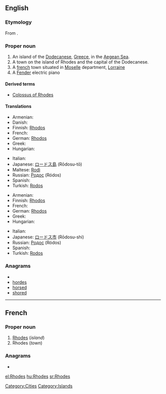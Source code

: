 ==English==
{{wikipedia}}

===Etymology===
From {{etyl|grc}} {{term|Ῥόδος||sc=Polytonic|tr=Rhodos|lang=grc}}.

===Proper noun===
{{en-proper noun}}

# An island of the [[Dodecanese]], [[Greece]], in the [[Aegean Sea]].
# A town on the island of Rhodes and the capital of the Dodecanese.
# A [[france|french]] town situated in [[w:Moselle|Moselle]] department, [[w:Lorraine|Lorraine]]
# A [[Fender]] electric piano

====Derived terms====
* [[Colossus of Rhodes]]

====Translations====
{{trans-top|island}}
* Armenian: {{t-|hy|Հռոդոս|tr=Hṙodos}}
* Danish: {{t|da|Rhodos}}
* Finnish: [[Rhodos]]
* French: {{t-|fr|Rhodes}}
* German: [[Rhodos]]
* Greek: {{t+|el|Ρόδος|f|tr=Ródos}}
* Hungarian: {{t-|hu|Rhodosz}}
{{trans-mid}}
* Italian: {{t-|it|Rodi|f}}
* Japanese: [[ロードス島]] (Rōdosu-tō)
* Maltese: [[Rodì]]
* Russian: [[Родос]] (Ródos) {{m}}
* Spanish: {{t-|es|Rodas|m}}
* Turkish: [[Rodos]]
{{trans-bottom}}

{{trans-top|capital of the Dodecanese}}
* Armenian: {{t-|hy|Հռոդոս|tr=Hṙodos}}
* Finnish: [[Rhodos]]
* French: {{t-|fr|Rhodes}}
* German: [[Rhodos]]
* Greek: {{t+|el|Ρόδος|f|tr=Ródos}}
* Hungarian: {{t-|hu|Rhodosz}}
{{trans-mid}}
* Italian: {{t-|it|Rodi|f}}
* Japanese: [[ロードス市]] (Rōdosu-shi)
* Russian: [[Родос]] (Ródos) {{m}}
* Spanish: {{t-|es|Rodas|m}}
* Turkish: [[Rodos]]
{{trans-bottom}}

===Anagrams===
* {{alphagram|[[dehors#English|dehors]]}} 
* [[hordes#English|hordes]]
* [[horsed#English|horsed]]
* [[shored#English|shored]]


----

==French==

===Proper noun===
{{infl|fr|proper noun}}

# [[Rhodes#English|Rhodes]] (''island'')
# Rhodes (''town'')

===Anagrams===
* {{alphagram|[[dehors#French|dehors]]}} 

[[Category:Cities]]
[[Category:Islands]]

[[el:Rhodes]]
[[hu:Rhodes]]
[[sr:Rhodes]]